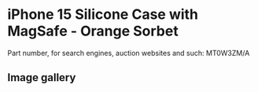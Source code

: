 
# iPhone 15 Silicone Case with MagSafe - Orange Sorbet

Part number, for search engines, auction websites and such: MT0W3ZM/A

## Image gallery

<div style={{ width: '100%', maxWidth: '768px' }}>
<GalleryComponent
    images={[
      {
        original: "/everysource/MT0W3.webp",
        thumbnail: "/everypreview/MT0W3.webp",
      },
      {
        original: "/everysource/MT0W3_AV1.webp",
        thumbnail: "/everypreview/MT0W3_AV1.webp",
      },
      {
        original: "/everysource/MT0W3_AV2.webp",
        thumbnail: "/everypreview/MT0W3_AV2.webp",
      },
      {
        original: "/everysource/MT0W3_AV3.webp",
        thumbnail: "/everypreview/MT0W3_AV3.webp",
      },
      {
        original: "/everysource/MT0W3_AV4.webp",
        thumbnail: "/everypreview/MT0W3_AV4.webp",
      },
      {
        original: "/everysource/MT0W3_AV5.webp",
        thumbnail: "/everypreview/MT0W3_AV5.webp",
      },
      {
        original: "/everysource/MT0W3_AV6.webp",
        thumbnail: "/everypreview/MT0W3_AV6.webp",
      }
    ]}
  />
</div>